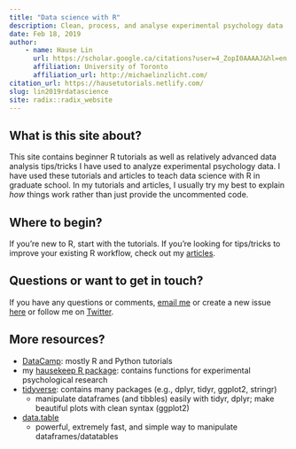 ```yaml
---
title: "Data science with R"
description: Clean, process, and analyse experimental psychology data
date: Feb 18, 2019
author:
    - name: Hause Lin
      url: https://scholar.google.ca/citations?user=4_ZopI0AAAAJ&hl=en
      affiliation: University of Toronto
      affiliation_url: http://michaelinzlicht.com/
citation_url: https://hausetutorials.netlify.com/
slug: lin2019rdatascience
site: radix::radix_website
---
```


## What is this site about? 

This site contains beginner R tutorials as well as relatively advanced data analysis tips/tricks I have used to analyze experimental psychology data. I have used these tutorials and articles to teach data science with R in graduate school. In my tutorials and articles, I usually try my best to explain *how* things work rather than just provide the uncommented code. 

## Where to begin?

If you're new to R, start with the tutorials. If you're looking for tips/tricks to improve your existing R workflow, check out my [articles](https://hausetutorials.netlify.com/articles.html).

## Questions or want to get in touch?

If you have any questions or comments, [email me](mailto:hauselin@gmail.com) or create a new issue [here](https://github.com/hauselin/rtutorialsite/issues) or follow me on [Twitter](https://twitter.com/hauselin). 

## More resources?

* [DataCamp](http://datacamp.com/): mostly R and Python tutorials
* my [hausekeep R package](https://hauselin.github.io/hausekeep/): contains functions for experimental psychological research
* [tidyverse](https://www.tidyverse.org/): contains many packages (e.g., dplyr, tidyr, ggplot2, stringr)
    * manipulate dataframes (and tibbles) easily with tidyr, dplyr; make beautiful plots with clean syntax (ggplot2)
* [data.table](https://cran.r-project.org/web/packages/data.table/vignettes/datatable-intro.html)
    * powerful, extremely fast, and simple way to manipulate dataframes/datatables
